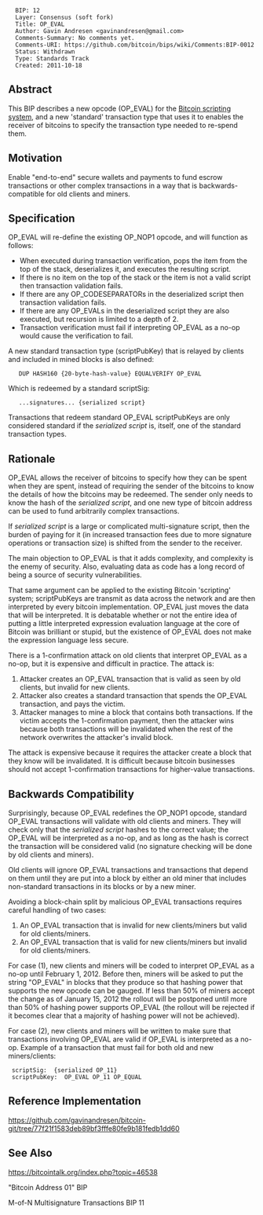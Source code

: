 <pre>
  BIP: 12
  Layer: Consensus (soft fork)
  Title: OP_EVAL
  Author: Gavin Andresen <gavinandresen@gmail.com>
  Comments-Summary: No comments yet.
  Comments-URI: https://github.com/bitcoin/bips/wiki/Comments:BIP-0012
  Status: Withdrawn
  Type: Standards Track
  Created: 2011-10-18
</pre>

==Abstract==

This BIP describes a new opcode (OP_EVAL) for the [https://en.bitcoin.it/wiki/Script Bitcoin scripting system], and a new 'standard' transaction type that uses it to enables the receiver of bitcoins to specify the transaction type needed to re-spend them.

==Motivation==

Enable "end-to-end" secure wallets and payments to fund escrow transactions or other complex transactions in a way that is backwards-compatible for old clients and miners.

==Specification==

OP_EVAL will re-define the existing OP_NOP1 opcode, and will function as follows:

* When executed during transaction verification, pops the item from the top of the stack, deserializes it, and executes the resulting script.
* If there is no item on the top of the stack or the item is not a valid script then transaction validation fails.
* If there are any OP_CODESEPARATORs in the deserialized script then transaction validation fails.
* If there are any OP_EVALs in the deserialized script they are also executed, but recursion is limited to a depth of 2.
* Transaction verification must fail if interpreting OP_EVAL as a no-op would cause the verification to fail.

A new standard transaction type (scriptPubKey) that is relayed by clients and included in mined blocks is also defined:

    DUP HASH160 {20-byte-hash-value} EQUALVERIFY OP_EVAL

Which is redeemed by a standard scriptSig:
    ...signatures... {serialized script}

Transactions that redeem standard OP_EVAL scriptPubKeys are only considered standard if the ''serialized script'' is, itself, one of the standard transaction types.

==Rationale==

OP_EVAL allows the receiver of bitcoins to specify how they can be spent when they are spent, instead of requiring the sender of the bitcoins to know the details of how the bitcoins may be redeemed. The sender only needs to know the hash of the ''serialized script'', and one new type of bitcoin address can be used to fund arbitrarily complex transactions.

If ''serialized script'' is a large or complicated multi-signature script, then the burden of paying for it (in increased transaction fees due to more signature operations or transaction size) is shifted from the sender to the receiver.

The main objection to OP_EVAL is that it adds complexity, and complexity is the enemy of security. Also, evaluating data as code has a long record of being a source of security vulnerabilities.

That same argument can be applied to the existing Bitcoin 'scripting' system; scriptPubKeys are transmit as data across the network and are then interpreted by every bitcoin implementation. OP_EVAL just moves the data that will be interpreted. It is debatable whether or not the entire idea of putting a little interpreted expression evaluation language at the core of Bitcoin was brilliant or stupid, but the existence of OP_EVAL does not make the expression language less secure.

There is a 1-confirmation attack on old clients that interpret OP_EVAL as a no-op, but it is expensive and difficult in practice. The attack is:

# Attacker creates an OP_EVAL transaction that is valid as seen by old clients, but invalid for new clients.
# Attacker also creates a standard transaction that spends the OP_EVAL transaction, and pays the victim.
# Attacker manages to mine a block that contains both transactions. If the victim accepts the 1-confirmation payment, then the attacker wins because both transactions will be invalidated when the rest of the network overwrites the attacker's invalid block.

The attack is expensive because it requires the attacker create a block that they know will be invalidated. It is difficult because bitcoin businesses should not accept 1-confirmation transactions for higher-value transactions.

==Backwards Compatibility==

Surprisingly, because OP_EVAL redefines the OP_NOP1 opcode, standard OP_EVAL transactions will validate with old clients and miners. They will check only that the ''serialized script'' hashes to the correct value; the OP_EVAL will be interpreted as a no-op, and as long as the hash is correct the transaction will be considered valid (no signature checking will be done by old clients and miners).

Old clients will ignore OP_EVAL transactions and transactions that depend on them until they are put into a block by either an old miner that includes non-standard transactions in its blocks or by a new miner.

Avoiding a block-chain split by malicious OP_EVAL transactions requires careful handling of two cases:

# An OP_EVAL transaction that is invalid for new clients/miners but valid for old clients/miners.
# An OP_EVAL transaction that is valid for new clients/miners but invalid for old clients/miners.

For case (1), new clients and miners will be coded to interpret OP_EVAL as a no-op until February 1, 2012. Before then, miners will be asked to put the string "OP_EVAL" in blocks that they produce so that hashing power that supports the new opcode can be gauged.  If less than 50% of miners accept the change as of January 15, 2012 the rollout will be postponed until more than 50% of hashing power supports OP_EVAL (the rollout will be rejected if it becomes clear that a majority of hashing power will not be achieved).

For case (2), new clients and miners will be written to make sure that transactions involving OP_EVAL are valid if OP_EVAL is interpreted as a no-op.
Example of a transaction that must fail for both old and new miners/clients:
  scriptSig:  {serialized OP_11}
  scriptPubKey:  OP_EVAL OP_11 OP_EQUAL

==Reference Implementation==

https://github.com/gavinandresen/bitcoin-git/tree/77f21f1583deb89bf3fffe80fe9b181fedb1dd60

==See Also==

https://bitcointalk.org/index.php?topic=46538

"Bitcoin Address 01" BIP

M-of-N Multisignature Transactions BIP 11
